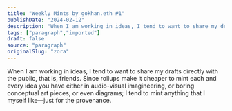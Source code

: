 ```yaml
---
title: "Weekly Mints by gokhan.eth #1"
publishDate: "2024-02-12"
description: "When I am working in ideas, I tend to want to share my drafts directly with the public, that is, friends. Since rollups make it cheaper to mint each ......"
tags: ["paragraph","imported"]
draft: false
source: "paragraph"
originalSlug: "zora"
---
```


When I am working in ideas, I tend to want to share my drafts directly with the public, that is, friends. Since rollups make it cheaper to mint each and every idea you have either in audio-visual imagineering, or boring conceptual art pieces, or even diagrams; I tend to mint anything that I myself like—just for the provenance.

